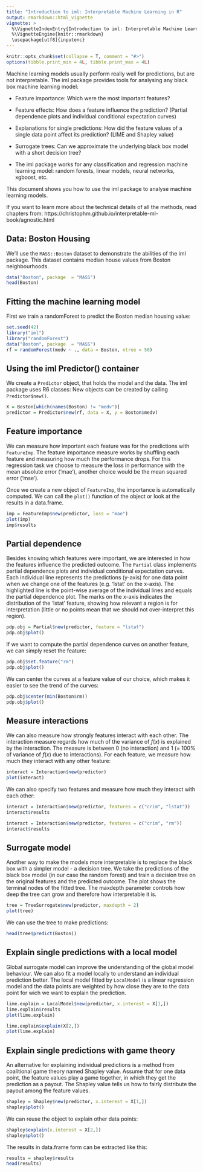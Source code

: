 ```yaml
---
title: "Introduction to iml: Interpretable Machine Learning in R"
output: rmarkdown::html_vignette
vignette: >
  %\VignetteIndexEntry{Introduction to iml: Interpretable Machine Learning in R}
  %\VignetteEngine{knitr::rmarkdown}
  \usepackage[utf8]{inputenc}
---
```


```r
knitr::opts_chunk$set(collapse = T, comment = "#>")
options(tibble.print_min = 4L, tibble.print_max = 4L)
```


Machine learning models usually perform really well for predictions, but are not interpretable.
The iml package provides tools for analysing any black box machine learning model:

* Feature importance: Which were the most important features?

* Feature effects: How does a feature influence the prediction? (Partial dependence plots and individual conditional expectation curves)

* Explanations for single predictions: How did the feature values of a single data point affect its prediction?  (LIME and Shapley value)

* Surrogate trees: Can we approximate the underlying black box model with a short decision tree?

* The iml package works for any classification and regression machine learning model: random forests, linear models, neural networks, xgboost, etc.

This document shows you how to use the iml package to analyse machine learning models. 

If you want to learn more about the technical details of all the methods, read chapters from: https://christophm.github.io/interpretable-ml-book/agnostic.html

## Data: Boston Housing

We'll use the `MASS::Boston` dataset to demonstrate the abilities of the iml package. This dataset contains median house values from Boston neighbourhoods. 

```r
data("Boston", package  = "MASS")
head(Boston)
```


## Fitting the machine learning model

First we train a randomForest to predict the Boston median housing value:

```r
set.seed(42)
library("iml")
library("randomForest")
data("Boston", package  = "MASS")
rf = randomForest(medv ~ ., data = Boston, ntree = 50)
```

## Using the iml Predictor() container

We create a `Predictor` object, that holds the model and the data. The iml package uses R6 classes: New objects can be created by calling `Predictor$new()`.

```r
X = Boston[which(names(Boston) != "medv")]
predictor = Predictor$new(rf, data = X, y = Boston$medv)
```


## Feature importance

We can measure how important each feature was for the predictions with `FeatureImp`. The feature importance measure works by shuffling each feature and measuring how much the performance drops. For this regression task we choose to measure the loss in performance with the mean absolute error ('mae'), another choice would be the  mean squared error ('mse').


Once we create a new object of `FeatureImp`, the importance is automatically computed. 
We can call the `plot()` function of the object or look at the results in a data.frame.
```r
imp = FeatureImp$new(predictor, loss = "mae")
plot(imp)
imp$results
```

## Partial dependence

Besides knowing which features were important, we are interested in how the features influence the predicted outcome. The `Partial` class implements partial dependence plots and individual conditional expectation curves. Each individual line represents the predictions (y-axis) for one data point when we change one of the features (e.g. 'lstat' on the x-axis). The highlighted line is the point-wise average of the individual lines and equals the partial dependence plot. The marks on the x-axis indicates the distribution of the 'lstat' feature, showing how relevant a region is for interpretation (little or no points mean that we should not over-interpret this region).

```r
pdp.obj = Partial$new(predictor, feature = "lstat")
pdp.obj$plot()
```

If we want to compute the partial dependence curves on another feature, we can simply reset the feature:

```r
pdp.obj$set.feature("rm")
pdp.obj$plot()
```

We can center the curves at a feature value of our choice, which makes it easier to see the trend of the curves:

```r
pdp.obj$center(min(Boston$rm))
pdp.obj$plot()
```

## Measure interactions
We can also measure how strongly features interact with each other.
The interaction measure regards how much of the variance of $f(x)$ is explained by the interaction.
The measure is between 0 (no interaction) and 1 (= 100% of variance of $f(x)$ due to interactions).
For each feature, we measure how much they interact with any other feature:

```r
interact = Interaction$new(predictor)
plot(interact)
```


We can also specify two features and measure how much they interact with each other:

```r
interact = Interaction$new(predictor, features = c("crim", "lstat"))
interact$results

interact = Interaction$new(predictor, features = c("crim", "rm"))
interact$results
```


## Surrogate model
Another way to make the models more interpretable is to replace the black box with a simpler model - a decision tree. We take the predictions of the black box model (in our case the random forest) and train a decision tree on the original features and the predicted outcome. 
The plot shows the terminal nodes of the fitted tree.
The maxdepth parameter controls how deep the tree can grow and therefore how interpretable it is.
```r
tree = TreeSurrogate$new(predictor, maxdepth = 2)
plot(tree)
```

We can use the tree to make predictions:

```r
head(tree$predict(Boston))
```

## Explain single predictions with a local model
Global surrogate model can improve the understanding of the global model behaviour. 
We can also fit a model locally to understand an individual prediction better. The local model fitted by `LocalModel` is a linear regression model and the data points are weighted by how close they are to the data point for wich we want to explain the prediction.

```r
lime.explain = LocalModel$new(predictor, x.interest = X[1,])
lime.explain$results
plot(lime.explain)
```
```r
lime.explain$explain(X[2,])
plot(lime.explain)
```

## Explain single predictions with game theory
An alternative for explaining individual predictions is a method from coalitional game theory named Shapley value.
Assume that for one data point, the feature values play a game together, in which they get the prediction as a payout. The Shapley value tells us how to fairly distribute the payout among the feature values.


```r
shapley = Shapley$new(predictor, x.interest = X[1,])
shapley$plot()
```

We can reuse the object to explain other data points:

```r
shapley$explain(x.interest = X[2,])
shapley$plot()
```

The results in data.frame form can be extracted like this:

```r
results = shapley$results
head(results)
```

